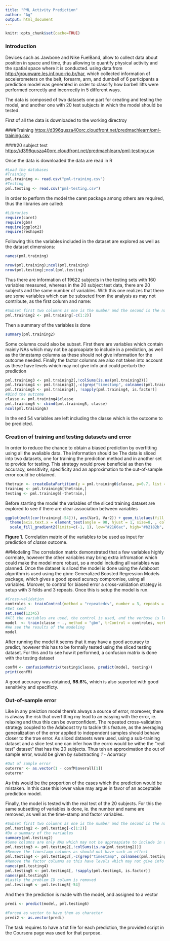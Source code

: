 ```yaml
---
title: "PML Activity Prediction"
author: "Ag"
output: html_document
---
```

```r
knitr::opts_chunk$set(cache=TRUE)
```

### Introduction

Devices such as Jawbone and Nike FuelBand, allow to collect data about position in space and time, thus allowing to quantify physical activity and the spatial space where it is conducted. using data from <http://groupware.les.inf.puc-rio.br/har>, which collected information of accelerometers on the belt, forearm, arm, and dumbell of 6 participants a prediction model was generated in order to classify how barbell lifts were performed correctly and incorrectly in 5 different ways. 

The data is composed of two datasets one part for creating and testing the model, and another one with 20 test subjects in which the model should be tested.

First of all the data is downloaded to the working directroy

####Training
<https://d396qusza40orc.cloudfront.net/predmachlearn/pml-training.csv>

####20 subject test
<https://d396qusza40orc.cloudfront.net/predmachlearn/pml-testing.csv>

Once the data is downloaded the data are read in R

```r
#Load the databases
#Training
pml.training <- read.csv("pml-training.csv")
#Testing
pml.testing <- read.csv("pml-testing.csv")
```

In order to perform the model the caret package among others are required, thus the libraries are called:
```r
#Libraries
require(caret)
require(gbm)
require(ggplot2)
require(reshape2)
```
Following this the variables included in the dataset are explored as well as the dataset dimensions:
```r
names(pml.training)
```
```r
nrow(pml.training);ncol(pml.training)
nrow(pml.testing);ncol(pml.testing)
```

Thus there are information of 19622 subjects in the testing sets with 160 variables measured, whereas in the 20 subject test data, there are 20 subjects and the same number of variables. With this one realizes that there are some variables which can be subseted from the analysis as may not contribute, as the first column and name:
```r
#Subset first two columns as one is the number and the second is the name of the user
pml.training2 <- pml.training[-c(1:2)]
```
Then a summary of the variables is done
```r
summary(pml.training2)
```
Some columns could also be subset. First there are variables which contain mainly NAs which may not be approapiate to include in a prediction, as well as the timestamp columns as these should not give information for the outcome needed. Finally the factor columns are also not taken into account as these have levels which may not give info and could perturb the prediction
```r
pml.training3 <- pml.training2[,!colSums(is.na(pml.training2))]
pml.training4 <- pml.training3[,-c(grep("timestamp", colnames(pml.training3)))]
pml.training5 <- pml.training4[, !sapply(pml.training4, is.factor)]
#Bind the outcome
classe <- pml.training4$classe
pml.training6 <- cbind(pml.training5, classe)
ncol(pml.training6)
```
In the end 54 variables are left including the classe which is the outcome to be predicted.

### Creation of training and testing datasets and error
In order to reduce the chance to obtain a biased prediction by overfitting using all the avaliable data. The information should be The data is sliced into two datasets, one for training the prediction method and in another set to provide for testing. This strategy would prove beneficial as then the accuracy, sensitivity, specificity and an approximation to the out-of-sample error could be obtained.
```r
thetrain <- createDataPartition(y = pml.training6$classe, p=0.7, list = FALSE)
training <- pml.training6[thetrain,]
testing <- pml.training6[-thetrain,]
```
Before starting the model the variables of the sliced training dataset are explored to see if there are clear association between variables
``` r
ggplot(melt(cor(training[-54])), aes(Var1, Var2)) + geom_tile(aes(fill = value)) + 
  theme(axis.text.x = element_text(angle = 90, hjust = 1, size=8, , colour="black"), axis.title.x=element_blank(), axis.title.y=element_blank(), axis.text.y = element_text(size=8, colour="black")) + 
  scale_fill_gradient2(limits=c(-1, 1), low="#2166ac", high="#b2182b", name = "Correlation")
````

**Figure 1.** Correlation matrix of the variables to be used as input for prediction of *classe* outcome.

##Modeling
The correlation matrix demonstrated that a few variables highly correlate, however the other variables may bring extra infromation which could make the model more robust, so a model including all variables was planned. Once the dataset is sliced the model is done using the Adaboost algorithm is used using the gbm: Generalized Boosted Regression Models package, which gives a good speed acuracy compromise, using all variables. Morover, to control for biased error a cross-validation strategy is setup with 3 folds and 3 repeats. Once this is setup the model is run.
```r
#Cross-validation
controles <- trainControl(method = "repeatedcv", number = 3, repeats = 3)
#Set seed
set.seed(12345)
#All the variables are used, the control is used, and the verbose is left to false for the high output
model  <- train(classe ~ ., method = "gbm", trControl = controles, verbose = FALSE, data = training)
#We see the results of the modeling
model
```
After running the model it seems that it may have a good accuracy to predict, however this has to be formally tested using the sliced testing dataset. For this and to see how it performed, a confusion matrix is done with the testing dataset
```r
confM <- confusionMatrix(testing$classe, predict(model, testing))
print(confM)
```
A good accuracy was obtained, **98.6%**, which is also suported with good sensitivity and specificty. 

### Out-of-sample error
Like in any preiction model there's always a source of error, moreover, there is alwasy the risk that overfitting my lead to an easying with the error, ie. relaxing and thus this can be overconfident. The repeated cross-validation strategy coupled to the Adaboost try to tackle this feature, as the averaging generalization of the error applied to independent samples should behave closer to the true error. As sliced datasets were used, using a sub-training dataset and a slice test one can infer how the eorro would be withe the "real test" dataset" that has the 20 subjects. Thus teh an approximation the out of sample error, would be given by substracting *1 - Acurracy*
```r
#Out of sample error
outerror <- as.vector(1 - confM$overall[1])
outerror
```
As this would be the proportion of the cases which the prediction would be mistaken. In this case this lower value may argue in favor of an acceptable prediction model.

Finally, the model is tested with the real test of the 20 subjects. For this the same subsetting of variables is done, ie. the number and name are removed, as well as the time-stamp and factor variables.
```r
#Subset first two columns as one is the number and the second is the name of the user
pml.testing2 <- pml.testing[-c(1:2)]
#Do a summary of the variables
summary(pml.testing2)
#Some columns are only NAs which may not be approapiate to include in a prediction, subset those
pml.testing3 <- pml.testing2[,!colSums(is.na(pml.testing2))]
#Remove the timestamp columns as should not have such an effect
pml.testing4 <- pml.testing3[,-c(grep("timestamp", colnames(pml.testing3)))]
#Remove the factor columns as this have levels which may not give info and could perturb the prediction #DIV/0, , but keep the outcome
names(pml.testing4)
pml.testing5 <- pml.testing4[, !sapply(pml.testing4, is.factor)]
names(pml.testing5)
#Lastly the problem ID column is removed
pml.testing6 <- pml.testing5[-54]
```
And then the prediction is made with the model, and assigned to a vector
```r
predi <- predict(model, pml.testing6)
```
```r
#Forced as vector to have them as character
predi2 <- as.vector(predi)
```

The task requires to have a txt file for each prediction, the provided script in the Coursera page was used for that purpose.